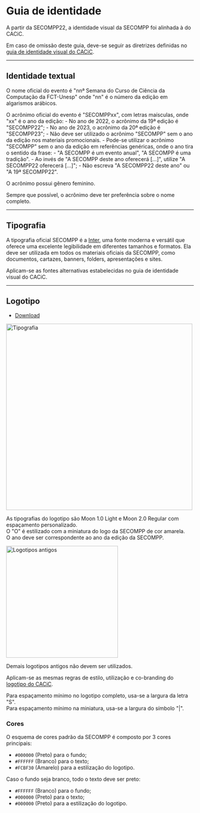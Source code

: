 # Guia de identidade

A partir da SECOMPP22, a identidade visual da SECOMPP foi alinhada à do CACiC.  

Em caso de omissão deste guia, deve-se seguir as diretrizes definidas no [guia de identidade visual do CACiC](/kb/cacic/guidelines/intro).

---

## Identidade textual

O nome oficial do evento é "nnª Semana do Curso de Ciência da Computação da FCT-Unesp" onde "nn" é o número da edição em algarismos arábicos.

O acrônimo oficial do evento é "SECOMPPxx", com letras maísculas, onde "xx" é o ano da edição:
    - No ano de 2022, o acrônimo da 19ª edição é "SECOMPP22";
    - No ano de 2023, o acrônimo da 20ª edição é "SECOMPP23";
    - Não deve ser utilizado o acrônimo "SECOMPP" sem o ano da edição nos materiais promocionais.
        - Pode-se utilizar o acrônimo "SECOMPP" sem o ano da edição em referências genéricas, onde o ano tira o sentido da frase:
            - "A SECOMPP é um evento anual", "A SECOMPP é uma tradição".
        - Ao invés de "A SECOMPP deste ano oferecerá […]", utilize "A SECOMPP22 oferecerá […]";
            - Não escreva "A SECOMPP22 deste ano" ou "A 19ª SECOMPP22".

O acrônimo possui gênero feminino.

Sempre que possível, o acrônimo deve ter preferência sobre o nome completo.

---

## Tipografia

A tipografia oficial SECOMPP é a [Inter](https://rsms.me/inter/download/), uma fonte moderna e versátil que oferece uma excelente legibilidade em diferentes tamanhos e formatos. Ela deve ser utilizada em todos os materiais oficiais da SECOMPP, como documentos, cartazes, banners, folders, apresentações e sites.

Aplicam-se as fontes alternativas estabelecidas no guia de identidade visual do CACiC.

---

## Logotipo

- [Download](https://drive.google.com/drive/folders/17aWk7taYYYy5mU6EpyCwSjpBUsxzIX9x)

<img src="/secompp/guidelines/tipografia.webp" alt="Tipografia" width="500" />

As tipografias do logotipo são Moon 1.0 Light e Moon 2.0 Regular com espaçamento personalizado.  
O "O" é estilizado com a miniatura do logo da SECOMPP de cor amarela.  
O ano deve ser correspondente ao ano da edição da SECOMPP.

<img src="/secompp/guidelines/logotipos-antigos.webp" alt="Logotipos antigos" width="300" />

Demais logotipos antigos não devem ser utilizados.

Aplicam-se as mesmas regras de estilo, utilização e co-branding do [logotipo do CACiC](/kb/cacic/guidelines/design#logotipo).

Para espaçamento mínimo no logotipo completo, usa-se a largura da letra "S".  
Para espaçamento mínimo na miniatura, usa-se a largura do símbolo "|".

### Cores

O esquema de cores padrão da SECOMPP é composto por 3 cores principais:
- `#000000` (Preto) para o fundo;
- `#FFFFFF` (Branco) para o texto;
- `#FCBF30` (Amarelo) para a estilização do logotipo.

Caso o fundo seja branco, todo o texto deve ser preto:
- `#FFFFFF` (Branco) para o fundo;
- `#000000` (Preto) para o texto;
- `#000000` (Preto) para a estilização do logotipo.